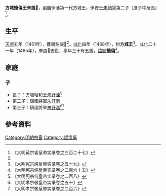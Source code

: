 '''方城懷僖王朱諟𨰞'''{{BD|1451年||1485年||catIdx=Z朱}}，[[明朝|明朝]]伊藩第一代方城王，伊安王[[朱勉塣|朱勉塣]]第二子（庶子中居長）<ref name=yz>《大明英宗睿皇帝实录卷之三百二十七》</ref>。

== 生平 ==
[[天順_(明朝)|天順]]五年（1461年），獲賜名諟𨰞<ref name=yz/>。[[成化|成化]]四年（1468年），封'''方城王'''<ref>《大明宪宗纯皇帝实录卷之五十九》</ref>。成化二十一年（1485年），朱諟𨰞去世，享年三十有五歲，[[諡號|諡號]]'''懷僖'''<ref>《大明宪宗纯皇帝实录卷之二百六十五》</ref>。

== 家庭 ==
===子===
*長子：方城昭和王[[朱訏洼|朱訏洼]]<ref>《大明宪宗纯皇帝实录卷之二百八》</ref>
*第二子：鎮國將軍[[朱訏洌|朱訏洌]]
*第三子：鎮國將軍[[朱訏溫|朱訏溫]]<ref>《大明孝宗敬皇帝实录卷之五十》</ref><ref>《大明孝宗敬皇帝实录卷之二百六》</ref>

==參考資料==
{{reflist|2}}

{{s-start}}
{{s-none|無|[[明朝|明政府]]封之}}
{{s-ttl|title=[[明朝藩王列表_(伊王系)#方城國|明方城國國王]]|years=1468年－1485年}}
{{s-aft|after=子昭和王[[朱訏洼|朱訏洼]]}}
{{end}}

[[Category:明朝宗室|Category:明朝宗室]]
[[Category:諡懷僖|Category:諡懷僖]]